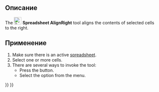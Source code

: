 <languages/>

{{Docnav/ru
|[[Spreadsheet_AlignCenter/ru|Выровнять по центру]]
|[[Spreadsheet_AlignTop/ru|Выровнять по верхнему краю]]
|[[Spreadsheet_Workbench/ru|Электронные таблицы]]
|IconL=Spreadsheet_AlignCenter.svg
|IconR=Spreadsheet_AlignTop.svg
|IconC=Workbench_Spreadsheet.svg
}}

{{GuiCommand/ru
|Name/ru=Выровнять по правому краю
|Name=Spreadsheet_AlignRight
|MenuLocation=Электронная таблица → Alignment → Выровнять по правому краю
|Workbenches=[[Spreadsheet_Workbench/ru|Spreadsheet]]
|Version=0.17
}}

<span id="Description"></span>
==Описание==

The [[File:Spreadsheet_AlignRight.svg|24px]] '''Spreadsheet AlignRight''' tool aligns the contents of selected cells to the right.

<span id="Usage"></span>
==Применение==

# Make sure there is an active [[Spreadsheet_CreateSheet|spreadsheet]].
# Select one or more cells.
# There are several ways to invoke the tool:
#* Press the {{Button|[[File:Spreadsheet_AlignRight.svg|16px]] [[Spreadsheet_AlignRight|Align Right]]}} button.
#* Select the {{MenuCommand|Spreadsheet → Alignment → [[File:Spreadsheet_AlignRight.svg|16px]] Align Right}} option from the menu.


{{Docnav/ru
|[[Spreadsheet_AlignCenter/ru|Выровнять по центру]]
|[[Spreadsheet_AlignTop/ru|Выровнять по верхнему краю]]
|[[Spreadsheet_Workbench/ru|Электронные таблицы]]
|IconL=Spreadsheet_AlignCenter.svg
|IconR=Spreadsheet_AlignTop.svg
|IconC=Workbench_Spreadsheet.svg
}}

{{Spreadsheet_Tools_navi{{#translation:}}}}
{{Userdocnavi{{#translation:}}}}